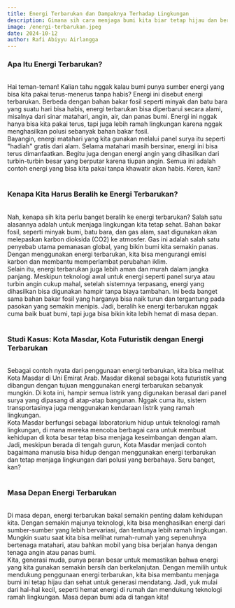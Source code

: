 ```yaml
---
title: Energi Terbarukan dan Dampaknya Terhadap Lingkungan
description: Gimana sih cara menjaga bumi kita biar tetap hijau dan bersih? Salah satunya dengan energi terbarukan! Yuk, cari tahu gimana energi yang ramah lingkungan ini bisa bikin bumi lebih sehat!
image: /energi-terbarukan.jpeg
date: 2024-10-12
author: Rafi Abiyyu Airlangga
---
```


<h3 class="text-center text-3xl font-bold">Apa Itu Energi Terbarukan?</h3>
<br />
Hai teman-teman! Kalian tahu nggak kalau bumi punya sumber energi yang bisa kita
pakai terus-menerus tanpa habis? Energi ini disebut energi terbarukan. Berbeda
dengan bahan bakar fosil seperti minyak dan batu bara yang suatu hari bisa
habis, energi terbarukan bisa diperbarui secara alami, misalnya dari sinar
matahari, angin, air, dan panas bumi. Energi ini nggak hanya bisa kita pakai
terus, tapi juga lebih ramah lingkungan karena nggak menghasilkan polusi
sebanyak bahan bakar fosil.
<br />
Bayangin, energi matahari yang kita gunakan melalui panel surya itu seperti
"hadiah" gratis dari alam. Selama matahari masih bersinar, energi ini bisa terus
dimanfaatkan. Begitu juga dengan energi angin yang dihasilkan dari turbin-turbin
besar yang berputar karena tiupan angin. Semua ini adalah contoh energi yang
bisa kita pakai tanpa khawatir akan habis. Keren, kan?
<br />
<br />
<h3 class="text-center text-3xl font-bold">Kenapa Kita Harus Beralih ke Energi Terbarukan?</h3>
<br />
Nah, kenapa sih kita perlu banget beralih ke energi terbarukan? Salah satu
alasannya adalah untuk menjaga lingkungan kita tetap sehat. Bahan bakar fosil,
seperti minyak bumi, batu bara, dan gas alam, saat digunakan akan melepaskan
karbon dioksida (CO2) ke atmosfer. Gas ini adalah salah satu penyebab utama
pemanasan global, yang bikin bumi kita semakin panas. Dengan menggunakan energi
terbarukan, kita bisa mengurangi emisi karbon dan membantu memperlambat
perubahan iklim.
<br />
Selain itu, energi terbarukan juga lebih aman dan murah dalam jangka panjang.
Meskipun teknologi awal untuk energi seperti panel surya atau turbin angin cukup
mahal, setelah sistemnya terpasang, energi yang dihasilkan bisa digunakan hampir
tanpa biaya tambahan. Ini beda banget sama bahan bakar fosil yang harganya bisa
naik turun dan tergantung pada pasokan yang semakin menipis. Jadi, beralih ke
energi terbarukan nggak cuma baik buat bumi, tapi juga bisa bikin kita lebih
hemat di masa depan.
<br />
<br />
<h3 class="text-center text-3xl font-bold">Studi Kasus: Kota Masdar, Kota Futuristik dengan Energi Terbarukan</h3>
<br />
Sebagai contoh nyata dari penggunaan energi terbarukan, kita bisa melihat Kota
Masdar di Uni Emirat Arab. Masdar dikenal sebagai kota futuristik yang dibangun
dengan tujuan menggunakan energi terbarukan sebanyak mungkin. Di kota ini,
hampir semua listrik yang digunakan berasal dari panel surya yang dipasang di
atap-atap bangunan. Nggak cuma itu, sistem transportasinya juga menggunakan
kendaraan listrik yang ramah lingkungan.
<br />
Kota Masdar berfungsi sebagai laboratorium hidup untuk teknologi ramah
lingkungan, di mana mereka mencoba berbagai cara untuk membuat kehidupan di kota
besar tetap bisa menjaga keseimbangan dengan alam. Jadi, meskipun berada di
tengah gurun, Kota Masdar menjadi contoh bagaimana manusia bisa hidup dengan
menggunakan energi terbarukan dan tetap menjaga lingkungan dari polusi yang
berbahaya. Seru banget, kan?
<br />
<br />
<h3 class="text-center text-3xl font-bold">Masa Depan Energi Terbarukan</h3>
<br />
Di masa depan, energi terbarukan bakal semakin penting dalam kehidupan kita.
Dengan semakin majunya teknologi, kita bisa menghasilkan energi dari
sumber-sumber yang lebih bervariasi, dan tentunya lebih ramah lingkungan.
Mungkin suatu saat kita bisa melihat rumah-rumah yang sepenuhnya bertenaga
matahari, atau bahkan mobil yang bisa berjalan hanya dengan tenaga angin atau
panas bumi.
<br />
Kita, generasi muda, punya peran besar untuk memastikan bahwa energi yang kita
gunakan semakin bersih dan berkelanjutan. Dengan memilih untuk mendukung
penggunaan energi terbarukan, kita bisa membantu menjaga bumi ini tetap hijau
dan sehat untuk generasi mendatang. Jadi, yuk mulai dari hal-hal kecil, seperti
hemat energi di rumah dan mendukung teknologi ramah lingkungan. Masa depan bumi
ada di tangan kita!